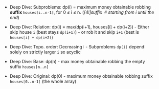 - Deep Dive: Subproblems: dp(i) = maximum money obtainable robbing **suffix** `houses[i..n-1]`,             for 0 ≤ i ≤ n.  (*[4!]suffix ≙ starting from i until the end*)

- Deep Dive: Relation: dp(i) = max(dp(i+1), houses[i] + dp(i+2))
        - Either skip house `i` (best stays `dp(i+1)`)
        - or rob it and skip `i+1` (best is `houses[i] + dp(i+2)`)

- Deep Dive: Topo. order: Decreasing i
        - Subproblems `dp(i)` depend solely on strictly larger `i` so acyclic

- Deep Dive: Base: dp(n)
        - max money obtainable robbing the empty suffix `houses[n..n]`

- Deep Dive: Original: dp(0)
        - maximum money obtainable robbing suffix `houses[0..n-1]` (the whole array)